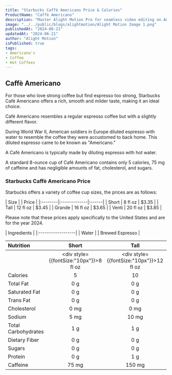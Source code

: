 ```yaml
---
title: "Starbucks Caffè Americano Price & Calories"
ProductName: "Caffè Americano" 
description: "Master Alight Motion Pro for seamless video editing on Android, iOS, and Tablets with our ultimate guide, unlocking advanced features and elevating your skills in 2024!"
image: "../../public/blogs/alightmotion/Alight Motion Image 1.png"
publishedAt: "2024-06-21"
updatedAt: "2024-06-21"
author: "Alight Motion"
isPublished: true
tags:
- Americano's 
- Coffee
- Hot Coffees   
---
```


## Caffè Americano
For those who love strong coffee but find espresso too strong, Starbucks Café Americano offers a rich, smooth and milder taste, making it an ideal choice.

Café Americano resembles a regular espresso coffee but with a slightly different flavor.

During World War II, American soldiers in Europe diluted espresso with water to resemble the coffee they were accustomed to back home. This diluted espresso came to be known as "Americano."

A Café Americano is typically made by diluting espresso with hot water. 

A standard 8-ounce cup of Café Americano contains only 5 calories, 75 mg of caffeine and has negligible amounts of fat, cholesterol, and sugars.

### Starbucks Caffè Americano Price

Starbucks offers a variety of coffee cup sizes, the prices are as follows:

<div style={{width:"300px"}}>
| Size    |              | Price |
|:--------|:-------------|:------|
| Short   | 8 fl oz      | $3.35 |
| Tall    | 12 fl oz     | $3.45 |
| Grande  | 16 fl oz     | $3.65 |
| Venti   | 20 fl oz     | $3.85 |
</div>

Please note that these prices apply specifically to the United States and are for the year 2024.
<div style={{fontSize:"15px"}}>
| Ingredients       |
|:------------------|
| Water             |
| Brewed Espresso   |

| Nutrition           | Short          | Tall        | Grande   | Venti    |
|:--------------------|:--------------:|:-----------:|:--------:|:--------:|
|                     | <div style={{fontSize:"10px"}}>8 fl oz</div>  | <div style={{fontSize:"10px"}}>12 fl oz</div> |  <div style={{fontSize:"10px"}}>16 fl oz</div> | <div style={{fontSize:"10px"}}>20 fl oz</div> |
| Calories            | 5              | 10          | 15       | 20       |
| Total Fat           | 0 g            | 0 g         | 0 g      | 0 g      |
| Saturated Fat       | 0 g            | 0 g         | 0 g      | 0 g      |
| Trans Fat           | 0 g            | 0 g         | 0 g      | 0 g      |
| Cholesterol         | 0 mg           | 0 mg        | 0 mg     | 0 mg     |
| Sodium              | 5 mg           | 10 mg       | 15 mg    | 20 mg    | 
| Total Carbohydrates | 1 g            | 1 g         | 2 g      | 3 g      |
| Dietary Fiber       | 0 g            | 0 g         | 0 g      | 0 g      |
| Sugars              | 0 g            | 0 g         | 0 g      | 0 g      |
| Protein             | 0 g            | 1 g         | 1 g      | 1 g      |
| Caffeine            | 75 mg          | 150 mg      | 225 mg   | 300 mg   |
</div>